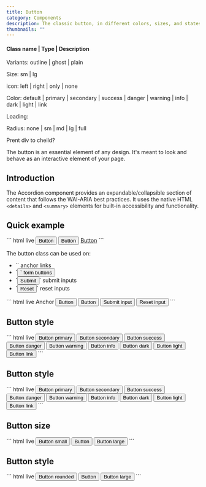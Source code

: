 ```yaml
---
title: Button
category: Components
description: The classic button, in different colors, sizes, and states.
thumbnails: ""
---
```


#### Class name | Type | Description

Variants: outline | ghost | plain

Size: sm | lg

icon: left | right | only | none

Color: default | primary | secondary | success | danger | warning | info | dark | light | link

Loading:

Radius: none | sm | md | lg | full

Prent div to cheild?

The button is an essential element of any design. It's meant to look and behave as an interactive element of your page.

## Introduction

The Accordion component provides an expandable/collapsible section of content that follows the WAI-ARIA best practices. It uses the native HTML `<details>` and `<summary>` elements for built-in accessibility and functionality.

## Quick example
<div class="not-content">
  ``` html live
  <button>Button</button>
  <button class="btn btn-primary">Button</button>
  <a href='#' class="btn btn-outline btn-primary">Button</a>
  ```
</div>

The button class can be used on:

<ul>
<li>`<a>` anchor links</li>
<li>`<button>` form buttons</li>
<li>`<input type="submit">` submit inputs</li>
<li>`<input type="reset">` reset inputs</li>
</ul>

<div class="not-content">
  ``` html live
<a class="btn">Anchor</a>
<button>Button</button>
<button class="btn">Button</button>
<input class="btn" type="submit" value="Submit input" />
<input class="btn" type="reset" value="Reset input" />
  ```
</div>

## Button style
<div class="not-content">
  ``` html live
  <button class="btn btn-primary">Button primary</button>
  <button class="btn btn-secondary">Button secondary</button>
  <button class="btn btn-success">Button success</button>
  <button class="btn btn-danger">Button danger</button>
  <button class="btn btn-warning">Button warning</button>
  <button class="btn btn-info">Button info</button>
  <button class="btn btn-dark">Button dark</button>
  <button class="btn btn-light">Button light</button>
  <button class="btn btn-link">Button link</button>
  ```
</div>

## Button style
<div class="not-content">
  ``` html live
  <button class="btn btn-outline btn-primary">Button primary</button>
  <button class="btn btn-outline btn-secondary">Button secondary</button>
  <button class="btn btn-outline btn-success">Button success</button>
  <button class="btn btn-outline btn-danger">Button danger</button>
  <button class="btn btn-outline btn-warning">Button warning</button>
  <button class="btn btn-outline btn-info">Button info</button>
  <button class="btn btn-outline btn-dark">Button dark</button>
  <button class="btn btn-outline btn-light">Button light</button>
  <button class="btn btn-outline btn-link">Button link</button>
  ```
</div>

## Button size
<div class="not-content">
  ``` html live
  <button class="btn btn-sm">Button small</button>
  <button class="btn">Button</button>
  <button class="btn btn-lg">Button large</button>
  ```
</div>

## Button style
<div class="not-content">
  ``` html live
  <button class="btn btn-primary btn-rounded">Button rounded</button>
  <button class="btn">Button</button>
  <button class="btn btn-lg">Button large</button>
  ```
</div>
